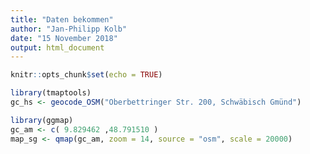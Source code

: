```yaml
---
title: "Daten bekommen"
author: "Jan-Philipp Kolb"
date: "15 November 2018"
output: html_document
---
```


```r
knitr::opts_chunk$set(echo = TRUE)
```


```r
library(tmaptools)
gc_hs <- geocode_OSM("Oberbettringer Str. 200, Schwäbisch Gmünd")
```

```r
library(ggmap)
gc_am <- c( 9.829462 ,48.791510 )
map_sg <- qmap(gc_am, zoom = 14, source = "osm", scale = 20000)
```


## 

<!--
https://wiki.lstsim.de/Liste_der_Krankenh%C3%A4user_in_Deutschland

-->